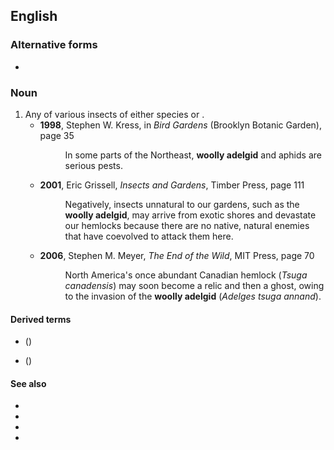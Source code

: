 ==English==
{{rfi|en}}
{{wikispecies|Adelges}}

===Alternative forms===
* {{vern|wooly adelgid}}

===Noun===
{{en-noun}}

# Any of various insects of either species {{taxlink|Adelges piceae|species|noshow=1|ver=170124}} or {{taxlink|Adelges tsugae|species|noshow=1|ver=170124}}.
#* '''1998''', Stephen W. Kress, in ''Bird Gardens'' (Brooklyn Botanic Garden), page 35
#*: In some parts of the Northeast, '''woolly adelgid'''<!--sic--> and aphids are serious pests.
#* '''2001''', Eric Grissell, ''Insects and Gardens'', Timber Press, page 111
#*: Negatively, insects unnatural to our gardens, such as the '''woolly adelgid''', may arrive from exotic shores and devastate our hemlocks because there are no native, natural enemies that have coevolved to attack them here.
#* '''2006''', Stephen M. Meyer, ''The End of the Wild'', MIT Press, page 70
#*: North America's once abundant Canadian hemlock (''Tsuga canadensis'') may soon become a relic and then a ghost, owing to the invasion of the '''woolly adelgid''' (''Adelges tsuga<!--sic--> annand'').

====Derived terms====
* {{l|en|hemlock woolly adelgid}} ({{taxlink|Adelges tsugae|species|ver=190910}})
* {{vern|balsam woolly adelgid}} ({{taxlink|Adelges piceae|species|ver=190910}})

====See also====
* {{pedia|Balsam woolly adelgid}}
* {{specieslite|Adelges piceae|i=1}}
* {{pedia|Hemlock woolly adelgid}}
* {{specieslite|Adelges tsugae|i=1}}